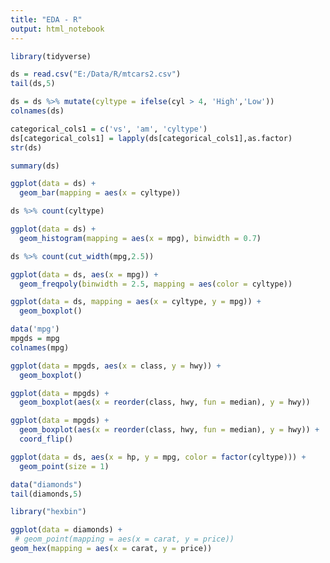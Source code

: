 ---
title: "EDA - R"
output: html_notebook
---
```{r}
library(tidyverse)
```
```{r}
ds = read.csv("E:/Data/R/mtcars2.csv")
tail(ds,5)
```
```{r}
ds = ds %>% mutate(cyltype = ifelse(cyl > 4, 'High','Low'))
colnames(ds)
```
```{r}
categorical_cols1 = c('vs', 'am', 'cyltype')
ds[categorical_cols1] = lapply(ds[categorical_cols1],as.factor)
str(ds)
```
```{r}
summary(ds)
```

```{r}
ggplot(data = ds) +
  geom_bar(mapping = aes(x = cyltype))
```
```{r}
ds %>% count(cyltype)
```
```{r}
ggplot(data = ds) +
  geom_histogram(mapping = aes(x = mpg), binwidth = 0.7)
```

```{r}
ds %>% count(cut_width(mpg,2.5))
```
```{r}
ggplot(data = ds, aes(x = mpg)) +
  geom_freqpoly(binwidth = 2.5, mapping = aes(color = cyltype))
```
```{r}
ggplot(data = ds, mapping = aes(x = cyltype, y = mpg)) +
  geom_boxplot()
```
```{r}
data('mpg')
mpgds = mpg
colnames(mpg)
```
```{r}
ggplot(data = mpgds, aes(x = class, y = hwy)) +
  geom_boxplot()
```
```{r}
ggplot(data = mpgds) +
  geom_boxplot(aes(x = reorder(class, hwy, fun = median), y = hwy))
```
```{r}
ggplot(data = mpgds) +
  geom_boxplot(aes(x = reorder(class, hwy, fun = median), y = hwy)) +
  coord_flip()
```
```{r}
ggplot(data = ds, aes(x = hp, y = mpg, color = factor(cyltype))) +
  geom_point(size = 1)
```
```{r}
data("diamonds")
tail(diamonds,5)
```
```{r}
library("hexbin")
```
```{r}
ggplot(data = diamonds) +
 # geom_point(mapping = aes(x = carat, y = price))
geom_hex(mapping = aes(x = carat, y = price))
```


```{r}
```


